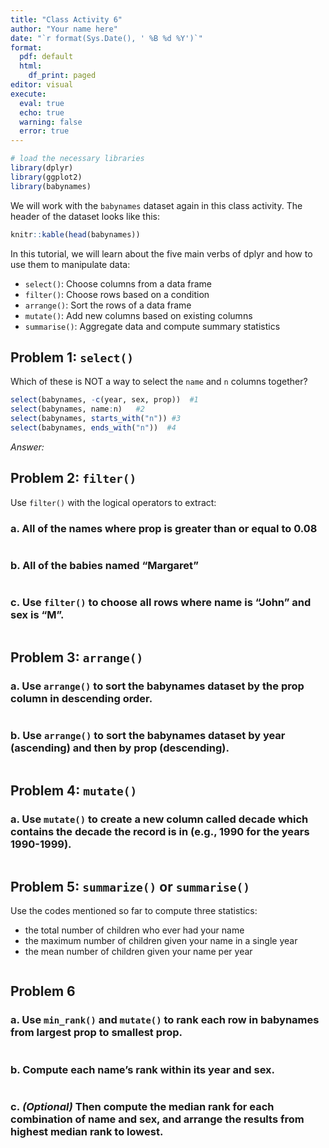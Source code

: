 ```yaml
---
title: "Class Activity 6"
author: "Your name here"
date: "`r format(Sys.Date(), ' %B %d %Y')`"
format:
  pdf: default
  html:
    df_print: paged
editor: visual
execute: 
  eval: true
  echo: true
  warning: false
  error: true
---
```


```r
# load the necessary libraries
library(dplyr)
library(ggplot2)
library(babynames)
```


We will work with the `babynames` dataset again in this class activity. The header of the dataset looks like this:

```r
knitr::kable(head(babynames))
```

In this tutorial, we will learn about the five main verbs of dplyr and how to use them to manipulate data:

- `select()`: Choose columns from a data frame
- `filter()`: Choose rows based on a condition
- `arrange()`: Sort the rows of a data frame
- `mutate()`: Add new columns based on existing columns
- `summarise()`: Aggregate data and compute summary statistics

## Problem 1: `select()`

Which of these is NOT a way to select the `name` and `n` columns together?

```r
select(babynames, -c(year, sex, prop))  #1
select(babynames, name:n)   #2
select(babynames, starts_with("n")) #3
select(babynames, ends_with("n"))  #4
```

*Answer:* 

\vspace*{1in}


## Problem 2: `filter()`

Use `filter()` with the logical operators to extract:

### a. All of the names where prop is greater than or equal to 0.08

```r

```

### b. All of the babies named "Margaret"

```r

```


### c. Use `filter()` to choose all rows where name is "John" and sex is "M".


```r

```


\vspace*{1in}

## Problem 3: `arrange()`

### a. Use `arrange()` to sort the babynames dataset by the prop column in descending order.

```r

```


### b. Use `arrange()` to sort the babynames dataset by year (ascending) and then by prop (descending).

```r

```


\vspace*{1in}


## Problem 4: `mutate()`

### a. Use `mutate()` to create a new column called decade which contains the decade the record is in (e.g., 1990 for the years 1990-1999).

```r

```


\vspace*{1in}


## Problem 5: `summarize()` or `summarise()`

Use the codes mentioned so far to compute three statistics:

- the total number of children who ever had your name
- the maximum number of children given your name in a single year
- the mean number of children given your name per year


```r



```


\vspace*{1in}


## Problem 6

### a. Use `min_rank()` and `mutate()` to rank each row in babynames from largest prop to smallest prop.

```r

```


### b. Compute each name's rank within its year and sex.

```r

```


### c. *(Optional)* Then compute the median rank for each combination of name and sex, and arrange the results from highest median rank to lowest.


```r

```


